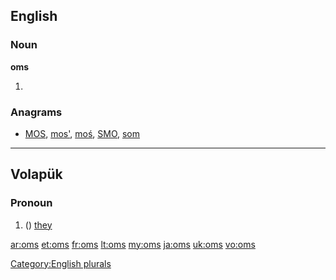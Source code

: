 {{also|OMS}}

==English==

===Noun===
'''oms'''

# {{plural of|[[om]]}}

===Anagrams===
* [[MOS#English|MOS]], [[mos'#English|mos']], [[moś#English|moś]], [[SMO#English|SMO]], [[som#English|som]]

[[Category:English plurals]]

----

==Volapük==

===Pronoun===
{{head|vo|pronoun form}}

# ({{inflection of|om||nom|p|lang=vo}}) [[they]] {{qualifier|all masculine}}

[[ar:oms]]
[[et:oms]]
[[fr:oms]]
[[lt:oms]]
[[my:oms]]
[[ja:oms]]
[[uk:oms]]
[[vo:oms]]